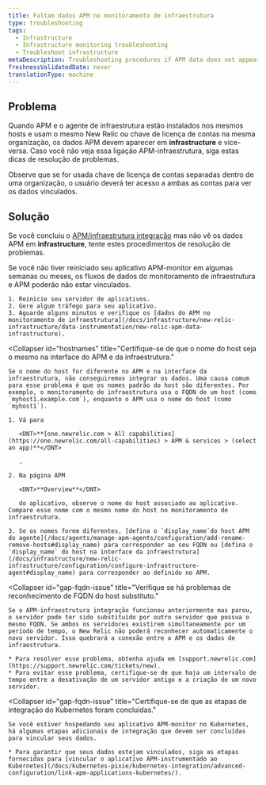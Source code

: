 ```yaml
---
title: Faltam dados APM no monitoramento de infraestrutura
type: troubleshooting
tags:
  - Infrastructure
  - Infrastructure monitoring troubleshooting
  - Troubleshoot infrastructure
metaDescription: Troubleshooting procedures if APM data does not appear in your infrastructure monitoring UI in New Relic.
freshnessValidatedDate: never
translationType: machine
---
```


## Problema

Quando APM e o agente de infraestrutura estão instalados nos mesmos hosts e usam o mesmo New Relic <InlinePopover type="licenseKey"/>ou chave de licença de contas na mesma organização, os dados APM devem aparecer em <DNT>**infrastructure**</DNT> e vice-versa. Caso você não veja essa ligação APM-infraestrutura, siga estas dicas de resolução de problemas.

Observe que se for usada chave de licença de contas separadas dentro de uma organização, o usuário deverá ter acesso a ambas as contas para ver os dados vinculados.

## Solução

Se você concluiu o [APM/infraestrutura integração](/docs/infrastructure/new-relic-infrastructure/data-instrumentation/new-relic-apm-data-infrastructure) mas não vê os dados APM em <DNT>**infrastructure**</DNT>, tente estes procedimentos de resolução de problemas.

<CollapserGroup>
  <Collapser
    id="restart-app-server"
    title="Reinicie o servidor de aplicativos."
  >
    Se você não tiver reiniciado seu aplicativo APM-monitor em algumas semanas ou meses, os fluxos de dados do monitoramento de infraestrutura e APM poderão não estar vinculados.

    1. Reinicie seu servidor de aplicativos.
    2. Gere algum tráfego para seu aplicativo.
    3. Aguarde alguns minutos e verifique os [dados do APM no monitoramento de infraestrutura](/docs/infrastructure/new-relic-infrastructure/data-instrumentation/new-relic-apm-data-infrastructure).
  </Collapser>

  <Collapser
    id="hostnames"
    title="Certifique-se de que o nome do host seja o mesmo na interface do APM e da infraestrutura."
  >
    Se o nome do host for diferente no APM e na interface da infraestrutura, não conseguiremos integrar os dados. Uma causa comum para esse problema é que os nomes padrão do host são diferentes. Por exemplo, o monitoramento de infraestrutura usa o FQDN de um host (como `myhost1.example.com`), enquanto o APM usa o nome do host (como `myhost1`).

    1. Vá para

       <DNT>**[one.newrelic.com > All capabilities](https://one.newrelic.com/all-capabilities) > APM & services > (select an app)**</DNT>

       .

    2. Na página APM

       <DNT>**Overview**</DNT>

       do aplicativo, observe o nome do host associado ao aplicativo. Compare esse nome com o mesmo nome do host no monitoramento de infraestrutura.

    3. Se os nomes forem diferentes, [defina o `display_name`do host APM do agente](/docs/agents/manage-apm-agents/configuration/add-rename-remove-hosts#display_name) para corresponder ao seu FQDN ou [defina o `display_name` do host na interface da infraestrutura](/docs/infrastructure/new-relic-infrastructure/configuration/configure-infrastructure-agent#display_name) para corresponder ao definido no APM.
  </Collapser>

  <Collapser
    id="gap-fqdn-issue"
    title="Verifique se há problemas de reconhecimento de FQDN do host substituto."
  >
    Se o APM-infraestrutura integração funcionou anteriormente mas parou, o servidor pode ter sido substituído por outro servidor que possua o mesmo FQDN. Se ambos os servidores existirem simultaneamente por um período de tempo, o New Relic não poderá reconhecer automaticamente o novo servidor. Isso quebrará a conexão entre o APM e os dados de infraestrutura.

    * Para resolver esse problema, obtenha ajuda em [support.newrelic.com](https://support.newrelic.com/tickets/new).
    * Para evitar esse problema, certifique-se de que haja um intervalo de tempo entre a desativação de um servidor antigo e a criação de um novo servidor.
  </Collapser>

  <Collapser
    id="gap-fqdn-issue"
    title="Certifique-se de que as etapas de integração do Kubernetes foram concluídas."
  >
    Se você estiver hospedando seu aplicativo APM-monitor no Kubernetes, há algumas etapas adicionais de integração que devem ser concluídas para vincular seus dados.

    * Para garantir que seus dados estejam vinculados, siga as etapas fornecidas para [vincular o aplicativo APM-instrumentado ao Kubernetes](/docs/kubernetes-pixie/kubernetes-integration/advanced-configuration/link-apm-applications-kubernetes/).
  </Collapser>
</CollapserGroup>